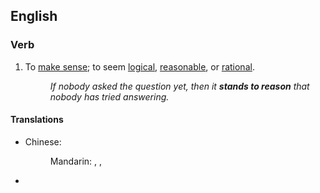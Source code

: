 ==English==

===Verb===
{{en-verb|stands to reason|standing to reason|stood to reason}}

#{{idiom}} To [[make sense]]; to seem [[logical]], [[reasonable]], or [[rational]].
#:''If nobody asked the question yet, then it '''stands to reason''' that nobody has tried answering.''

====Translations====
{{trans-top|make sense}}
* Chinese:
*: Mandarin: {{t|zh|有道理|tr=yǒu dàolǐ|sc=Hani}}, {{t|zh|有意義|sc=Hani}}, {{t|zh|有意义|tr=yǒu yìyì|sc=Hani}}
{{trans-mid}}
* {{trreq|Finnish}}
{{trans-bottom}}